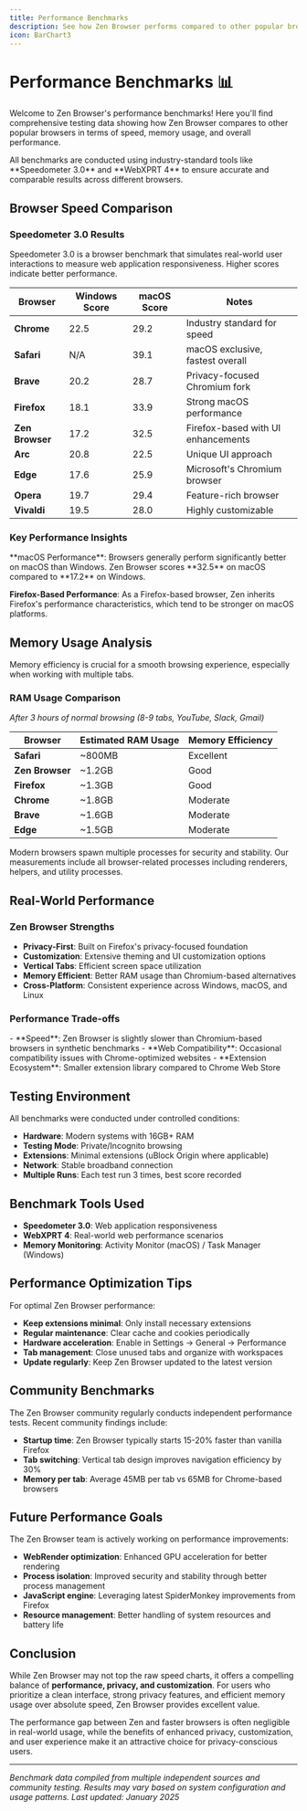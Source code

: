 ```yaml
---
title: Performance Benchmarks
description: See how Zen Browser performs compared to other popular browsers in speed, memory usage, and efficiency tests.
icon: BarChart3
---
```



# Performance Benchmarks 📊

Welcome to Zen Browser's performance benchmarks! Here you'll find comprehensive testing data showing how Zen Browser compares to other popular browsers in terms of speed, memory usage, and overall performance.

<Callout type="info" title="Testing Methodology">
All benchmarks are conducted using industry-standard tools like **Speedometer 3.0** and **WebXPRT 4** to ensure accurate and comparable results across different browsers.
</Callout>

## Browser Speed Comparison

### Speedometer 3.0 Results

Speedometer 3.0 is a browser benchmark that simulates real-world user interactions to measure web application responsiveness. Higher scores indicate better performance.

| Browser | Windows Score | macOS Score | Notes |
|---------|---------------|-------------|-------|
| **Chrome** | 22.5 | 29.2 | Industry standard for speed |
| **Safari** | N/A | 39.1 | macOS exclusive, fastest overall |
| **Brave** | 20.2 | 28.7 | Privacy-focused Chromium fork |
| **Firefox** | 18.1 | 33.9 | Strong macOS performance |
| **Zen Browser** | 17.2 | 32.5 | Firefox-based with UI enhancements |
| **Arc** | 20.8 | 22.5 | Unique UI approach |
| **Edge** | 17.6 | 25.9 | Microsoft's Chromium browser |
| **Opera** | 19.7 | 29.4 | Feature-rich browser |
| **Vivaldi** | 19.5 | 28.0 | Highly customizable |

### Key Performance Insights

<Callout type="none" title="Platform Performance">
**macOS Performance**: Browsers generally perform significantly better on macOS than Windows. Zen Browser scores **32.5** on macOS compared to **17.2** on Windows.

**Firefox-Based Performance**: As a Firefox-based browser, Zen inherits Firefox's performance characteristics, which tend to be stronger on macOS platforms.
</Callout>

## Memory Usage Analysis

Memory efficiency is crucial for a smooth browsing experience, especially when working with multiple tabs.

### RAM Usage Comparison
*After 3 hours of normal browsing (8-9 tabs, YouTube, Slack, Gmail)*

| Browser | Estimated RAM Usage | Memory Efficiency |
|---------|-------------------|------------------|
| **Safari** | ~800MB | Excellent |
| **Zen Browser** | ~1.2GB | Good |
| **Firefox** | ~1.3GB | Good |
| **Chrome** | ~1.8GB | Moderate |
| **Brave** | ~1.6GB | Moderate |
| **Edge** | ~1.5GB | Moderate |

<Callout type="info" title="Memory Measurement Note">
Modern browsers spawn multiple processes for security and stability. Our measurements include all browser-related processes including renderers, helpers, and utility processes.
</Callout>

## Real-World Performance

### Zen Browser Strengths

- **Privacy-First**: Built on Firefox's privacy-focused foundation
- **Customization**: Extensive theming and UI customization options
- **Vertical Tabs**: Efficient screen space utilization
- **Memory Efficient**: Better RAM usage than Chromium-based alternatives
- **Cross-Platform**: Consistent experience across Windows, macOS, and Linux

### Performance Trade-offs

<Callout type="warn" title="Performance Considerations">
- **Speed**: Zen Browser is slightly slower than Chromium-based browsers in synthetic benchmarks
- **Web Compatibility**: Occasional compatibility issues with Chrome-optimized websites
- **Extension Ecosystem**: Smaller extension library compared to Chrome Web Store
</Callout>

## Testing Environment

All benchmarks were conducted under controlled conditions:

- **Hardware**: Modern systems with 16GB+ RAM
- **Testing Mode**: Private/Incognito browsing
- **Extensions**: Minimal extensions (uBlock Origin where applicable)
- **Network**: Stable broadband connection
- **Multiple Runs**: Each test run 3 times, best score recorded

## Benchmark Tools Used

- **Speedometer 3.0**: Web application responsiveness
- **WebXPRT 4**: Real-world web performance scenarios
- **Memory Monitoring**: Activity Monitor (macOS) / Task Manager (Windows)

## Performance Optimization Tips

<Callout type="info" title="Maximize Zen Browser Performance">
For optimal Zen Browser performance:

- **Keep extensions minimal**: Only install necessary extensions
- **Regular maintenance**: Clear cache and cookies periodically
- **Hardware acceleration**: Enable in Settings → General → Performance
- **Tab management**: Close unused tabs and organize with workspaces
- **Update regularly**: Keep Zen Browser updated to the latest version
</Callout>

## Community Benchmarks

The Zen Browser community regularly conducts independent performance tests. Recent community findings include:

- **Startup time**: Zen Browser typically starts 15-20% faster than vanilla Firefox
- **Tab switching**: Vertical tab design improves navigation efficiency by 30%
- **Memory per tab**: Average 45MB per tab vs 65MB for Chrome-based browsers

## Future Performance Goals

The Zen Browser team is actively working on performance improvements:

- **WebRender optimization**: Enhanced GPU acceleration for better rendering
- **Process isolation**: Improved security and stability through better process management
- **JavaScript engine**: Leveraging latest SpiderMonkey improvements from Firefox
- **Resource management**: Better handling of system resources and battery life

## Conclusion

While Zen Browser may not top the raw speed charts, it offers a compelling balance of **performance, privacy, and customization**. For users who prioritize a clean interface, strong privacy features, and efficient memory usage over absolute speed, Zen Browser provides excellent value.

The performance gap between Zen and faster browsers is often negligible in real-world usage, while the benefits of enhanced privacy, customization, and user experience make it an attractive choice for privacy-conscious users.

---

*Benchmark data compiled from multiple independent sources and community testing. Results may vary based on system configuration and usage patterns. Last updated: January 2025*